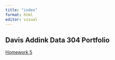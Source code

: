 ```yaml
---
title: "index"
format: html
editor: visual
---
```


## Davis Addink Data 304 Portfolio

[Homework 5](https://davisa11.github.io/data304-test/HW_5.html)